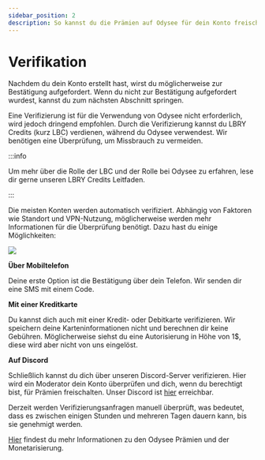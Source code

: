 ---
sidebar_position: 2
description: So kannst du die Prämien auf Odysee für dein Konto freischalten.
---

# Verifikation

Nachdem du dein Konto erstellt hast, wirst du möglicherweise zur Bestätigung aufgefordert. Wenn du nicht zur Bestätigung aufgefordert wurdest, kannst du zum nächsten Abschnitt springen.

Eine Verifizierung ist für die Verwendung von Odysee nicht erforderlich, wird jedoch dringend empfohlen. Durch die Verifizierung kannst du LBRY Credits (kurz LBC) verdienen, während du Odysee verwendest. Wir benötigen eine Überprüfung, um Missbrauch zu vermeiden.

:::info

Um mehr über die Rolle der LBC und der Rolle bei Odysee zu erfahren, lese dir gerne unseren LBRY Credits Leitfaden.

:::

Die meisten Konten werden automatisch verifiziert. Abhängig von Faktoren wie Standort und VPN-Nutzung, möglicherweise werden mehr Informationen für die Überprüfung benötigt. Dazu hast du einige Möglichkeiten:

![](https://i.imgur.com/lDgkeUF.png)

**Über Mobiltelefon**

Deine erste Option ist die Bestätigung über dein Telefon. Wir senden dir eine SMS mit einem Code.

**Mit einer Kreditkarte** 

Du kannst dich auch mit einer Kredit- oder Debitkarte verifizieren. Wir speichern deine Karteninformationen nicht und berechnen dir keine Gebühren. Möglicherweise siehst du eine Autorisierung in Höhe von 1$, diese wird aber nicht von uns eingelöst.

**Auf Discord**

Schließlich kannst du dich über unseren Discord-Server verifizieren. Hier wird ein Moderator dein Konto überprüfen und dich, wenn du berechtigt bist, für Prämien freischalten. Unser Discord ist [hier](https://discord.com/invite/sWedwsNWjX) erreichbar.

Derzeit werden Verifizierungsanfragen manuell überprüft, was bedeutet, dass es zwischen einigen Stunden und mehreren Tagen dauern kann, bis sie genehmigt werden.

[Hier](http://chihuahuaspin.com) findest du mehr Informationen zu den Odysee Prämien und der Monetarisierung.

